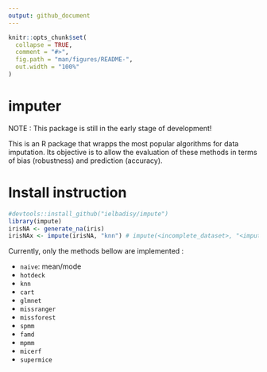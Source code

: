```yaml
---
output: github_document
---
```


<!-- README.md is generated from README.Rmd. Please edit that file -->

```r
knitr::opts_chunk$set(
  collapse = TRUE,
  comment = "#>",
  fig.path = "man/figures/README-",
  out.width = "100%"
)
```
# imputer


NOTE : This package is still in the early stage of development! 

This is an R package that wrapps the most popular algorithms for data imputation. Its objective is to allow the evaluation of these methods in terms of bias (robustness) and prediction (accuracy). 

# Install instruction

```r
#devtools::install_github("ielbadisy/impute")
library(impute)
irisNA <- generate_na(iris)
irisNAx <- impute(irisNA, "knn") # impute(<incomplete_dataset>, "<imputation_method>"), see bellow the available options
```

Currently, only the methods bellow are implemented :

   * `naive`: mean/mode   
   * `hotdeck`
   * `knn` 
   * `cart`
   * `glmnet`
   * `missranger`
   * `missforest`
   * `spmm`
   * `famd`
   * `mpmm`
   * `micerf`
   * `supermice`
